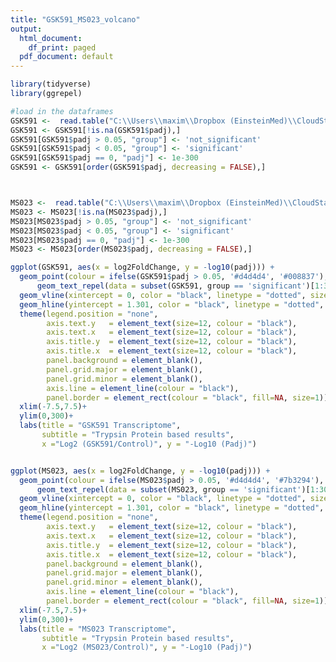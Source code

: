 ```yaml
---
title: "GSK591_MS023_volcano"
output:
  html_document:
    df_print: paged
  pdf_document: default
---
```

```r
library(tidyverse)
library(ggrepel)
```


```r
#load in the dataframes
GSK591 <-  read.table("C:\\Users\\maxim\\Dropbox (EinsteinMed)\\CloudStation\\PRMT\\RNAseq\\Dataframes\\completefile_Control_vs_GSK591_res.05_FC0_genename.txt", header = TRUE)
GSK591 <- GSK591[!is.na(GSK591$padj),]
GSK591[GSK591$padj > 0.05, "group"] <- 'not_significant' 
GSK591[GSK591$padj < 0.05, "group"] <- 'significant' 
GSK591[GSK591$padj == 0, "padj"] <- 1e-300
GSK591 <- GSK591[order(GSK591$padj, decreasing = FALSE),]



MS023 <-  read.table("C:\\Users\\maxim\\Dropbox (EinsteinMed)\\CloudStation\\PRMT\\RNAseq\\Dataframes\\completefile_Control_vs_MS023_res.05_FC0_genename.txt", header = TRUE)
MS023 <- MS023[!is.na(MS023$padj),]
MS023[MS023$padj > 0.05, "group"] <- 'not_significant' 
MS023[MS023$padj < 0.05, "group"] <- 'significant' 
MS023[MS023$padj == 0, "padj"] <- 1e-300
MS023 <- MS023[order(MS023$padj, decreasing = FALSE),]

```



```r
ggplot(GSK591, aes(x = log2FoldChange, y = -log10(padj))) + 
  geom_point(colour = ifelse(GSK591$padj > 0.05, '#d4d4d4', '#008837'), size = 1, alpha = 1, shape = 1) + 
      geom_text_repel(data = subset(GSK591, group == 'significant')[1:30,], aes(label=genename),  size=2, colour = "black", max.overlaps = 100)+
  geom_vline(xintercept = 0, color = "black", linetype = "dotted", size = 0.5) +
  geom_hline(yintercept = 1.301, color = "black", linetype = "dotted", size = 0.5) +
  theme(legend.position = "none",
        axis.text.y   = element_text(size=12, colour = "black"),
        axis.text.x   = element_text(size=12, colour = "black"),
        axis.title.y  = element_text(size=12, colour = "black"),
        axis.title.x  = element_text(size=12, colour = "black"),
        panel.background = element_blank(),
        panel.grid.major = element_blank(), 
        panel.grid.minor = element_blank(),
        axis.line = element_line(colour = "black"),
        panel.border = element_rect(colour = "black", fill=NA, size=1))+
  xlim(-7.5,7.5)+
  ylim(0,300)+
  labs(title = "GSK591 Transcriptome", 
       subtitle = "Trypsin Protein based results", 
       x ="Log2 (GSK591/Control)", y = "-Log10 (Padj)") 


ggplot(MS023, aes(x = log2FoldChange, y = -log10(padj))) + 
  geom_point(colour = ifelse(MS023$padj > 0.05, '#d4d4d4', '#7b3294'), size = 1, alpha = 1, shape = 1) + 
      geom_text_repel(data = subset(MS023, group == 'significant')[1:30,], aes(label=genename),  size=2, colour = "black", max.overlaps = 100)+
  geom_vline(xintercept = 0, color = "black", linetype = "dotted", size = 0.5) +
  geom_hline(yintercept = 1.301, color = "black", linetype = "dotted", size = 0.5) +
  theme(legend.position = "none",
        axis.text.y   = element_text(size=12, colour = "black"),
        axis.text.x   = element_text(size=12, colour = "black"),
        axis.title.y  = element_text(size=12, colour = "black"),
        axis.title.x  = element_text(size=12, colour = "black"),
        panel.background = element_blank(),
        panel.grid.major = element_blank(), 
        panel.grid.minor = element_blank(),
        axis.line = element_line(colour = "black"),
        panel.border = element_rect(colour = "black", fill=NA, size=1))+
  xlim(-7.5,7.5)+
  ylim(0,300)+
  labs(title = "MS023 Transcriptome", 
       subtitle = "Trypsin Protein based results", 
       x ="Log2 (MS023/Control)", y = "-Log10 (Padj)") 

```
